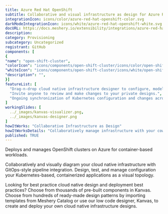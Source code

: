 ```yaml
---
title: Azure Red Hat OpenShift
subtitle: Collaborative and visual infrastructure as design for Azure Red Hat OpenShift
integrationIcon: icons/color/azure-red-hat-openshift-color.svg
darkModeIntegrationIcon: icons/white/azure-red-hat-openshift-white.svg
docURL: https://docs.meshery.io/extensibility/integrations/azure-red-hat-openshift
description: 
category: Provisioning
subcategory: Uncategorized
registrant: GitHub
components: [
{
"name": "open-shift-cluster",
"colorIcon": "icons/components/open-shift-cluster/icons/color/open-shift-cluster-color.svg",
"whiteIcon": "icons/components/open-shift-cluster/icons/white/open-shift-cluster-white.svg",
"description": "",
}]
featureList: [
  "Drag-n-drop cloud native infrastructure designer to configure, model, and deploy your workloads.",
  "Invite anyone to review and make changes to your private designs.",
  "Ongoing synchronization of Kubernetes configuration and changes across any number of clusters."
]
workingSlides: [
  ../_images/kanvas-visualizer.png,
  ../_images/kanvas-designer.png
]
howItWorks: "Collaborative Infrastructure as Design"
howItWorksDetails: "Collaboratively manage infrastructure with your coworkers synchronously sharing the same designs."
published: TRUE
---
```

<p>
Deploys and manages OpenShift clusters on Azure for container-based workloads.
</p>
<p>
    Collaboratively and visually diagram your cloud native infrastructure with GitOps-style pipeline integration. Design, test, and manage configuration your Kubernetes-based, containerized applications as a visual topology.
</p>
<p>
    Looking for best practice cloud native design and deployment best practices? Choose from thousands of pre-built components in Kanvas. Choose from hundreds of ready-made design patterns by importing templates from Meshery Catalog or use our low code designer, Kanvas, to create and deploy your own cloud native infrastructure designs.
</p>
